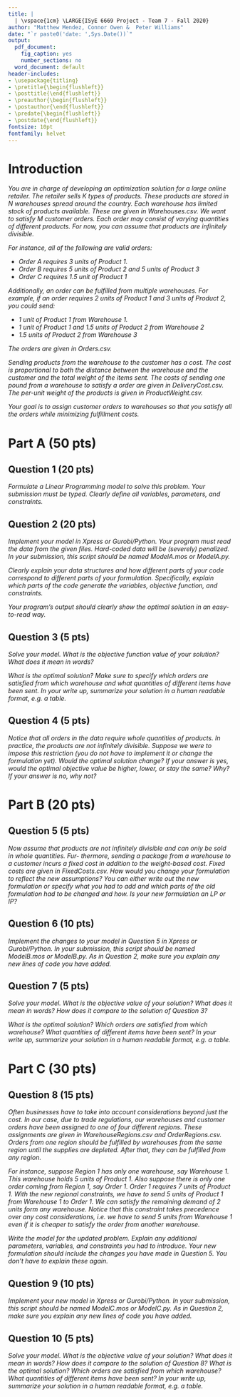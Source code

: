 ```yaml
---
title: |
  | \vspace{1cm} \LARGE{ISyE 6669 Project - Team 7 - Fall 2020}
author: "Matthew Mendez, Connor Owen &  Peter Williams"
date: "`r paste0('date: ',Sys.Date())`"
output:
  pdf_document:
    fig_caption: yes
    number_sections: no
  word_document: default
header-includes:
- \usepackage{titling}
- \pretitle{\begin{flushleft}}
- \posttitle{\end{flushleft}}
- \preauthor{\begin{flushleft}}
- \postauthor{\end{flushleft}}
- \predate{\begin{flushleft}}
- \postdate{\end{flushleft}}
fontsize: 10pt
fontfamily: helvet
---
```


\tableofcontents

\newpage

# Introduction

*You are in charge of developing an optimization solution for a large online retailer. The retailer sells $K$ types of products. These products are stored in $N$ warehouses spread around the country. Each warehouse has limited stock of products available. These are given in Warehouses.csv. We want to satisfy M customer orders. Each order may consist of varying quantities of different products. For now, you can assume that products are infinitely divisible.* 

*For instance, all of the following are valid orders:*

+ *Order A requires 3 units of Product 1.*  
+ *Order B requires 5 units of Product 2 and 5 units of Product 3*   
+ *Order C requires 1.5 unit of Product 1*

*Additionally, an order can be fulfilled from multiple warehouses. For example, if an order requires 2 units of Product 1 and 3 units of Product 2, you could send:*

+ *1 unit of Product 1 from Warehouse 1.* 
+ *1 unit of Product 1 and 1.5 units of Product 2 from Warehouse 2*  
+ *1.5 units of Product 2 from Warehouse 3*  

*The orders are given in Orders.csv.*

*Sending products from the warehouse to the customer has a cost. The cost is proportional to both the distance between the warehouse and the customer and the total weight of the items sent. The costs of sending one pound from a warehouse to satisfy a order are given in DeliveryCost.csv. The per-unit weight of the products is given in ProductWeight.csv.*

*Your goal is to assign customer orders to warehouses so that you satisfy all the orders while minimizing fulfillment costs.*

\newpage

# Part A (50 pts)
  
## Question 1 (20 pts)

*Formulate a Linear Programming model to solve this problem. Your submission must be typed. Clearly define all variables, parameters, and constraints.*


## Question 2 (20 pts)

*Implement your model in Xpress or Gurobi/Python. Your program must read the data from the given files. Hard-coded data will be (severely) penalized. In your submission, this script should be named ModelA.mos or ModelA.py.*  

*Clearly explain your data structures and how different parts of your code correspond to different parts of your formulation. Specifically, explain which parts of the code generate the variables, objective function, and constraints.*  

*Your program’s output should clearly show the optimal solution in an easy-to-read way.*  

## Question 3 (5 pts)  

*Solve your model. What is the objective function value of your solution? What does it mean in words?*

*What is the optimal solution? Make sure to specify which orders are satisfied from which warehouse and what quantities of different items have been sent. In your write up, summarize your solution in a human readable format, e.g. a table.*  

##  Question 4 (5 pts)  

*Notice that all orders in the data require whole quantities of products. In practice, the products are not infinitely divisible. Suppose we were to impose this restriction (you do not have to implement it or change the formulation yet). Would the optimal solution change? If your answer is yes, would the optimal objective value be higher, lower, or stay the same? Why? If your answer is no, why not?*  

# Part B (20 pts) 
   
## Question 5 (5 pts)  

*Now assume that products are not infinitely divisible and can only be sold in whole quantities. Fur- thermore, sending a package from a warehouse to a customer incurs a fixed cost in addition to the weight-based cost. Fixed costs are given in FixedCosts.csv. How would you change your formulation to reflect the new assumptions? You can either write out the new formulation or specify what you had to add and which parts of the old formulation had to be changed and how. Is your new formulation an LP or IP?* 
  
## Question 6 (10 pts)

*Implement the changes to your model in Question 5 in Xpress or Gurobi/Python. In your submission, this script should be named ModelB.mos or ModelB.py. As in Question 2, make sure you explain any new lines of code you have added.*   

## Question 7 (5 pts)  

*Solve your model. What is the objective value of your solution? What does it mean in words? How does it compare to the solution of Question 3?*  

*What is the optimal solution? Which orders are satisfied from which warehouse? What quantities of different items have been sent? In your write up, summarize your solution in a human readable format, e.g. a table.*  

# Part C (30 pts) 

## Question 8 (15 pts)  

*Often businesses have to take into account considerations beyond just the cost. In our case, due to trade regulations, our warehouses and customer orders have been assigned to one of four different regions. These assignments are given in WarehouseRegions.csv and OrderRegions.csv. Orders from one region should be fulfilled by warehouses from the same region until the supplies are depleted. After that, they can be fulfilled from any region.*  

*For instance, suppose Region 1 has only one warehouse, say Warehouse 1. This warehouse holds 5 units of Product 1. Also suppose there is only one order coming from Region 1, say Order 1. Order 1 requires 7 units of Product 1. With the new regional constraints, we have to send 5 units of Product 1 from Warehouse 1 to Order 1. We can satisfy the remaining demand of 2 units form any warehouse. Notice that this constraint takes precedence over any cost considerations, i.e. we have to send 5 units from Warehouse 1 even if it is cheaper to satisfy the order from another warehouse.*  

*Write the model for the updated problem. Explain any additional parameters, variables, and constraints you had to introduce. Your new formulation should include the changes you have made in Question 5. You don’t have to explain these again.*  
  
## Question 9 (10 pts)

*Implement your new model in Xpress or Gurobi/Python. In your submission, this script should be named ModelC.mos or ModelC.py. As in Question 2, make sure you explain any new lines of code you have added.*

## Question 10 (5 pts)

*Solve your model. What is the objective value of your solution? What does it mean in words? How does it compare to the solution of Question 8? What is the optimal solution? Which orders are satisfied from which warehouse? What quantities of different items have been sent? In your write up, summarize your solution in a human readable format, e.g. a table.*  
